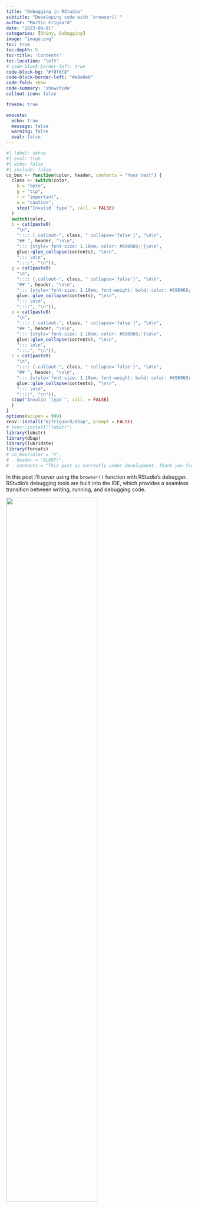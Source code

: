 ```yaml
---
title: "Debugging in RStudio"
subtitle: "Developing code with `browser()`"
author: "Martin Frigaard"
date: "2023-09-01"
categories: [Shiny, Debugging]
image: "image.png"
toc: true
toc-depth: 5
toc-title: 'Contents'
toc-location: "left"
# code-block-border-left: true
code-block-bg: "#f8f8f8"
code-block-border-left: "#e8e8e8"
code-fold: show
code-summary: 'show/hide'
callout-icon: false

freeze: true

execute:
  echo: true
  message: false
  warning: false
  eval: false
---
```


```r
#| label: setup
#| eval: true 
#| echo: false 
#| include: false
co_box <- function(color, header, contents = "Your text") {
  class <- switch(color,
    b = "note",
    g = "tip",
    r = "important",
    o = "caution",
    stop("Invalid `type`", call. = FALSE)
  )
  switch(color,
  b = cat(paste0(
    "\n",
    ":::: {.callout-", class, " collapse='false'}", "\n\n",
    "## ", header, "\n\n", 
    "::: {style='font-size: 1.10em; color: #696969;'}\n\n",
    glue::glue_collapse(contents), "\n\n",
    "::: \n\n",
    "::::", "\n")),
  g = cat(paste0(
    "\n",
    ":::: {.callout-", class, " collapse='false'}", "\n\n",
    "## ", header, "\n\n", 
    "::: {style='font-size: 1.10em; font-weight: bold; color: #696969;'}\n\n",
    glue::glue_collapse(contents), "\n\n",
    "::: \n\n",
    "::::", "\n")),
  o = cat(paste0(
    "\n",
    ":::: {.callout-", class, " collapse='false'}", "\n\n",
    "## ", header, "\n\n", 
    "::: {style='font-size: 1.10em; color: #696969;'}\n\n",
    glue::glue_collapse(contents), "\n\n",
    "::: \n\n",
    "::::", "\n")),
  r = cat(paste0(
    "\n",
    ":::: {.callout-", class, " collapse='false'}", "\n\n",
    "## ", header, "\n\n", 
    "::: {style='font-size: 1.10em; font-weight: bold; color: #696969;'}\n\n",
    glue::glue_collapse(contents), "\n\n",
    "::: \n\n",
    "::::", "\n")),
  stop("Invalid `type`", call. = FALSE)
  )
}
options(scipen = 999)
renv::install("mjfrigaard/dbap", prompt = FALSE)
# renv::install("lobstr")
library(lobstr)
library(dbap)
library(lubridate)
library(forcats)
# co_box(color = "r", 
#   header = "ALERT!", 
#   contents = "This post is currently under development. Thank you for your patience.")
```

In this post I'll cover using the `browser()` function with RStudio's debugger. RStudio's debugging tools are built into the IDE, which provides a seamless transition between writing, running, and debugging code.

::: {.column-margin}
![](image.png){width=70%}
:::


# Debugging

Debuggers are a critical tool when you're programming, and they have several benefits that make them a must-use for any R user. You’ll inevitably encounter an error or unexpected behavior while you’re programming. Using a debugger allows you to 'step through' your code line-by-line, which makes it easier to find the precise location of bugs and errors and the conditions under which they occur. 

But debuggers aren't only helpful in dealing with errors. The debugger can also be a great learning tool because it provides an interactive way to see how the code is being executed and the order in which functions are being called. For example, you might know that a function returns a particular object but can't determine how that object was created. Debugging lets us get 'under the hood' of our code and see how it's really working.

You’re probably doing some version of debugging already. If you’ve ever dropped a call to `print()` or `return()` at some well-placed intermediate point in a function to try and understand its behavior, then you know the challenge debugging tries to solve: **We can’t see what happens inside the parentheses when code is executed.** When you use `print()` or `return()` in this way, it's an attempt to indirectly investigate how/if/where the code is performing its intended purpose. 

In this post, I’ll cover using the `browser()` function and RStudio’s debugger while developing a series of small, modular functions for returning a table of 'package data structures.' The code for this post comes from [`dbap`](https://github.com/mjfrigaard/dbap) ('debugging app-package').

## Getting started

I want to create a function that returns a table of 'data structure' columns that describe the available `data.frame` or `tibble` objects loaded with a package. Below is a small example of the desired return object from this function:


::: {style='font-size: 0.90em;'}
```r
#| eval: true
#| echo: false
knitr::kable(
  data.frame(
          Package = c("dplyr", "datasets"),
          Dataset = c("starwars", "mtcars"),
               # Title = c("Storm tracks data",
               #         "Motor Trend Car Road Tests"),
            Class = c("tbl_df, tbl, data.frame", "data.frame"),
          Columns = c("13", "11"),
             Rows = c("19066", "32"),
          Logical = c("0", "0"),
          Numeric = c("11", "11"),
        Character = c("1", "0"),
           Factor = c("1", "0"),
             List = c("0", "0"),
        check.names = FALSE)
  )
```
:::

This table shows the `storms` data from `dplyr` and the `mtcars` data from `datasets`. The columns include the `Package` the data came from, the dataset name (`Dataset`), the data `Title` from the documentation, the `Class` of the data object, the total number of `Columns` and `Rows`, and the number of columns by type (`Logical`, `Numeric`, `Character`, `Factor` and `List`).

One of the first steps for creating this function is to verify a package's namespace is loaded. I’ve written the `check_pkg_ns()` to check this.

```r
#| label: check_pkg_ns
#| eval: true
#| code-fold: show
#| code-summary: 'check_pkg_ns()'
check_pkg_ns <- function(pkg, quiet = FALSE) {
  if (isFALSE(quiet)) {
    # with messages
    if (!isNamespaceLoaded(pkg)) {
      if (requireNamespace(pkg, quietly = FALSE)) {
        cat(paste0("Loading package: ", pkg, "\n"))
      } else {
        stop(paste0(pkg, " not available"))
      }
    } else {
      cat(paste0("Package ", pkg, " loaded\n"))
    }
  } else {
    # without messages
    if (!isNamespaceLoaded(pkg)) {
      if (requireNamespace(pkg, quietly = TRUE)) {
      } else {
        stop(paste0(pkg, " not available"))
      }
    }
  }
}
```

`check_pkg_ns()` checks if a packages’s namespace is loaded, and if not, loads it. This function assumes the package (`pkg`) has been installed with `install.packages()` (I've also written [`check_pkg_inst()`](https://github.com/mjfrigaard/dbap/blob/main/R/check_pkg_inst.R) to check if the package has been installed.)

### Experiment

Before debugging, I'll read the documentation and help files to find examples or use cases for ‘mini-experiments.' These are designed to clarify any function arguments and learn how the code truly works. Experiments should produce predictable, definitive (preferably incompatible) outputs from each function.

#### Namespace functions

The help file contains the following helpful statement on `isNamespaceLoaded()`:

> *"`isNamespaceLoaded(pkg)` is equivalent to but more efficient than `pkg %in% loadedNamespaces()`"*

First, I'll check the loaded namespaces with `loadedNamespaces()`, then look for a package I know *isn't* in the namespace with `isNamespaceLoaded()`. I'll use the `fs` package because it isn't loaded or attached to the `search()` list:

```r
#| eval: false
#| code-fold: false
# what's in the namespace? 
loadedNamespaces()
```

```verbatim
#| eval: false
#| code-fold: false
 [1] "compiler"   "rsconnect"  "graphics"  
 [4] "tools"      "rstudioapi" "utils"     
 [7] "grDevices"  "stats"      "datasets"  
[10] "methods"    "base"
```

Check if `fs` is in the loaded namespace:

```r
#| eval: false
#| code-fold: false
# verify fs is not loaded
isNamespaceLoaded("fs")
```

```verbatim
#| eval: false
#| code-fold: false
[1] FALSE
```

The help file tells me the following about `requireNamespace`:

> *"`requireNamespace` is a wrapper for `loadNamespace` analogous to `require()` that returns a logical value."*

...and...

> *"`requireNamespace` returns `TRUE` if it succeeds or `FALSE`"*

I'll load a package (`"fs"`) with `requireNamespace()` and verify it's in the namespace with `isNamespaceLoaded()`. 

```r
#| eval: false
#| code-fold: false
# add "fs" to the namespace
requireNamespace("fs")
```

```verbatim
#| eval: false
#| code-fold: false
Loading required namespace: fs
[1] TRUE
```

```r
#| eval: false
#| code-fold: false
# verify it's been added 
isNamespaceLoaded("fs")
```

```verbatim
#| eval: false
#| code-fold: false
[1] TRUE
```

Finally, I'll unload the `"fs"` package from the namespace so it can be tested in the debugger.
    
```r
#| eval: false
#| code-fold: false
#| collapse: true
# remove fs
unloadNamespace("fs")
# verify fs has been unloaded
isNamespaceLoaded("fs")
```

```verbatim
#| eval: false
#| code-fold: false
[1] FALSE
```

The great thing about designing these mini experiments is that they can be quickly converted into [`testthat` tests](https://testthat.r-lib.org/). I'm now confident I can use the namespace functions to:

1. View loaded packages namespaces  
2. Check for a specific package in the loaded namespaces       
3. Require a package namespace is loaded    
4. Remove a loaded package namespace    

These are the behaviors I want to confirm in `check_pkg_ns()` using the `browser()` function.

## browser()

If I want to explore the behaviors of the namespace functions in `check_pkg_ns()`, I need to add `browser()` somewhere I can ‘step into’ this function and then proceed through line-by-line. In this case, the top of the function makes sense:

::: {#fig-browser_fun}

![`browser()` in `check_pkg_ns()`](dbg-browser_fun.png){#fig-browser_fun fig-align="center" width=80%}

`browser()` placement in `check_pkg_ns()`
:::

### Debug mode

To enter debugging mode, I'll need to run `check_pkg_ns()` or source `R/check_pkg_ns.R` with the package I used in my experiments.  

```r
#| eval: false
#| echo: true
#| code-fold: false
check_pkg_ns("fs")
```

:::: {.column-page-inset-right} 

::: {#fig-dbg-debug_mode}

![Debug mode](dbg-debug_mode.png){#fig-dbg-debug_mode fig-align="center" width=100%}

RStudio IDE in debug mode
:::

::::

The `browser()` function is one of the multiple methods for using RStudio debugging tools (see the **TIP** callout box below for more).

:::: {.callout-tip collapse='false'}
## TIP: Other debugging methods 
::: {style='font-size: 1.15em; color: #063E23;'}

In this post, I focused on using the [`browser()`](https://stat.ethz.ch/R-manual/R-devel/library/base/html/browser.html) function to enter debug mode, but RStudio has several built-in tools that can help you debug your R code:

-   **Debug function on error:** You can set R to automatically enter the debugger when an error occurs by using `options(error = utils::recover)`. Then, when an error occurs, you'll be given a menu of places to browse, the most recent (the location where the error occurred) first.

-   **Breakpoints:** Breakpoints can be set in your R scripts to pause execution at a particular line of code. You can add breakpoints by clicking to the left of the line number in the script editor or by pressing Shift+F9 with your cursor on the desired line. Then, run your code. Execution will stop just before the line with the breakpoint, allowing you to inspect the current state of the environment.

-   **`debug()`:** You can use `debug(function_name)` to flag a function for "debug" mode. When you call the function, the debugger will open and stop at the first line of the function, where you can step through the function line by line, inspect the environment, and see what's happening at each step.

-   **`traceback()`**: When an error occurs, you can call `traceback()` to get a stack trace that shows you the sequence of calls that led up to the error.

-   **Code Diagnostics**: RStudio provides real-time notifications about potential issues in your code, like syntax errors or unused variables. These are not technically part of the debugger, but diagnostics will help you avoid bugs before you run your code. 

You should read [this blog post](https://support.posit.co/hc/en-us/articles/205612627-Debugging-with-the-RStudio-IDE) and [this chapter](https://adv-r.hadley.nz/debugging.html) of Advanced R, 2nd Ed. for more information on the various debugging methods.

:::
::::


### Console

When the `browser()` function is called, the **Console** enters the 'reactive browser environment,' tells me where the debugging function was called from, and changes the prompt to `Browse[1]>`: 

```verbatim
Called from: check_pkg_ns("fs")
Browse[1]> 
```

I can use the **Console** to inspect variables and 'step through' the function code. 

:::: {.column-page-inset-right}

::: {#fig-console}

![Debug mode in **Console**](dbg-browse-console.png){#fig-console fig-align="center" width=80%}

Debug mode with `browser()` in Console
:::

::::

The debugger toolbar is also placed at the top of the **Console**: 

::: {#fig-browser_toolbar}

![Debug toolbar **Console**](dbg-browser_toolbar.png){#fig-browser_toolbar width=100%}

Debug toolbar in Console
:::

I can use the toolbar or enter the following commands in the **Console**:

-   `n` (next): execute the next step in the function

-   `s` (step into): step into the function call on the current line

-   `c` (continue): continue normal execution without stepping

-   `f` (finish): execute the rest of the current loop or function

-   `Q` (Quit): quit the debugger

I'll return to the **Console** in a bit (this is where most of the debugging is done), but let's view the other changes to the IDE first.

### Source  

In the **Source** pane, we can see the line with `browser()` has been highlighted with an arrow:

:::: {.column-page-inset-right}
::: {#fig-source}

![Debug mode in **Source**](dbg-browse-source.png){#fig-source fig-align="center" width=80%}

Debug mode with `browser()` in Source
:::
::::

The **Source** pane will continually update and highlight my execution position (i.e., what's going to be executed next) as I 'step through' the code.

\**After we’ve finished debugging, it’s important to remember to remove the `browser()` function so it isn’t triggered the next time it is executed.* 

### Environment 

The *(Environment)* pane is changed from the global environment to the environment of the function that’s currently being executed in the **Console**:

:::: {.column-page-inset-right}
::: {#fig-env}

![Debug mode in **Environment**](dbg-browse-env.png){#fig-env fig-align="center" width=80%}

Debug mode with `browser()` in Environment
:::
::::

In the case of `check_pkg_ns()`, I can see the **Values** section contains the `pkg` (`"fs"`) and `quiet` (`FALSE`) arguments. 

#### Other environments

The drop-down list of environments above the **Values** is arranged in reverse hierarchical order: The **Global Environment** is listed under the drop-down list, but it's above the `check_pkg_ns()` environment in the search path:

:::: {.column-page-inset-right}

::: {#fig-env layout-ncol=2}

![Items in **Environment** debug mode](dbg-browse-env-list.png){#fig-env-list fig-align="center" width=90%}

![[Package environments and the search path](https://adv-r.hadley.nz/environments.html#search-path)](search-path.png "Source: https://adv-r.hadley.nz/environments.html#search-path"){#fig-env-list fig-align="center" width=90%}

Environments with debugger
:::

::::

#### Traceback

The traceback (or 'call stack') is the 'stack' of functions that have been run thus far:

::: {#fig-traceback}

![Traceback in **Environment**](dbg-browse-traceback.png){#fig-traceback fig-align="center" width=100%}

Environment Traceback viewer
:::

Clicking on an item in traceback will display the environment contents in the function’s code. Right now, it includes the call to `source("R/check_pkg_ns.R")`, and 'Debug source' call to `check_pkg_ns("fs")`.

If the ***Show internals*** option is selected, the internal functions are shown (slightly subdued in gray).

::: {#fig-traceback-internals}

![Traceback internals](dbg-browse-traceback-internals.png){#fig-traceback-internals fig-align="center" width=100%}

Traceback internals
:::

### Arguments

The `pkg` argument can be printed to verify it's contents. 

```verbatim
#| eval: false
#| echo: true 
#| code-fold: false
Browse[1]> pkg
[1] "fs"
```

The debugger lets me view the state of a function's values or variables at each execution step, which helps me understand any incorrect or unexpected values.

Based on the help files and my experiments, `check_pkg_ns()` should be looking through the namespace to see if a `pkg` is loaded; if it isn't, that `pkg` is loaded in the namespace. 

I can also check the code from the mini experiments inside the debugger **Console** to see if the `fs` namespace has been loaded:

```verbatim
#| eval: false
#| echo: true 
#| code-fold: false
Browse[1]> isNamespaceLoaded("fs")
[1] FALSE
```

At my current location in `check_pkg_ns()`, the `fs` package hasn't been loaded. 

### Stepping through 

I can begin 'stepping through' `check_pkg_ns()` by entering **`n`** in the **Console**:

```verbatim
#| eval: false
#| echo: true 
#| code-fold: false
Browse[1]> n
```

Notice after the entering **`n`** in the **Console**, the debugger tells me where the `browser()` function has paused execution (`debug at /path/to/function/file.R`), the line number (`#27`), and the `check_pkg_ns()` function is printed to console (I've omitted it here): 



```verbatim
#| eval: false
#| echo: true 
#| code-fold: false
Browse[1]> n
debug at ~/projects/apps/dbap/R/check_pkg_ns.R#27:

<...check_pkg_ns() function...>

Browse[2]>
```

The prompt also changes from `Browse[1]>` to `Browse[2]>` to let me know I'm inside the `check_pkg_ns()` function. 

I'll use **`n`** (or Next) to continue following the path `pkg` takes through the function:  

:::: {.column-page-inset-right}

::: {#fig-dbg-next-console}

![Use Console to step through function](dbg-next-console.png){#fig-dbg-next-console fig-align="center" width=100%}

Use `n` to step through `check_pkg_ns()`
:::

::::


When I land on the line *after* the call to `requireNamespace()`, I can check to see if the `fs` namespace has been loaded with `isNamespaceLoaded("fs")`

```verbatim
#| eval: false
#| echo: true 
#| code-fold: false
Browse[2]> isNamespaceLoaded("fs")
[1] TRUE
```

### Inspect values

Now that I've confirmed `check_pkg_ns()` works with `fs`, I should also confirm it works with a development package (i.e., not on CRAN). I can test this with the [`roxygen2Comment` package](https://github.com/csgillespie/roxygen2Comment)--it contains an addin for pasting `roxygen2` comment blocks.

To quit debug mode, I can enter **`Q`** in the **Console** or click on the red square (***Stop***) icon in the toolbar. 

```verbatim
#| eval: false
#| echo: true
#| code-fold: false
Browse[2]> Q
```

I'll confirm `roxygen2Comment` is not loaded with `isNamespaceLoaded()`, then change the `pkg` argument in `check_pkg_ns()` and re-run the function

```verbatim
#| eval: false
#| echo: true
#| code-fold: false
isNamespaceLoaded("roxygen2Comment")
[1] FALSE
```

```verbatim
#| eval: false
#| echo: true
#| code-fold: false
> check_pkg_ns("roxygen2Comment")
Called from: check_pkg_ns("roxygen2Comment")
Browse[1]> 
```


This time, when I step through `check_pkg_ns()`, I notice `pkg` takes an alternative path: 

:::: {.column-page-inset-right}

::: {#fig-dbg-next-console-02}

![Alternative path through function](dbg-next-console-02.png){#fig-dbg-next-console-02 fig-align="center" width=100%}

Development package in `check_pkg_ns()`
:::

::::

When the **Source** pane highlights the `stop()` function, I can check to confirm this package wasn't loaded:

```verbatim
#| eval: false
#| echo: true 
#| code-fold: false
Browse[2]> isNamespaceLoaded("roxygen2Comment")
[1] FALSE
```

If I enter **`n`** one more time in the **Console**, I see the `stop()` error from the function is returned: 

```verbatim
#| eval: false
#| echo: true 
#| code-fold: false
Browse[2]> n
Error in check_pkg_ns("roxygen2Comment") : 
  roxygen2Comment not available
```


I'll perform one last check on `check_pkg_ns()`: what if I want to pass multiple packages to `pkg`? I'll check this with [`fs`](https://fs.r-lib.org/) and [`box`](https://klmr.me/box/index.html).

```r
#| eval: false
#| echo: true 
#| code-fold: false
# First make sure these aren't loaded...
unloadNamespace("fs")
unloadNamespace("box")
# Now combine into vector
pkgs <- c("fs", "box")
check_pkg_ns(pkgs)
```


After entering debug mode, I want to proceed to the control flow and verify the `pkgs` variable: 

```verbatim
#| eval: false
#| echo: true 
#| code-fold: false
> check_pkg_ns(pkgs)
Called from: check_pkg_ns(pkgs)
Browse[1]> n
Browse[2]> pkgs
[1] "fs"  "box"
```

This confirms both packages are in the `pkg` variable. If I use **`n`** to proceed through to end of `check_pkg_ns()`, I see the final line returns the successful loading message twice: 

```verbatim
#| eval: false
#| echo: true 
#| code-fold: false
Browse[2]> n
Loading package: fs
Loading package: box
```


### *browser() recap*

Once execution is paused with `browser()`, using the **`n`** command in the **Console** (or in the debugging toolbar at the top-right of the pane) lets me step through the code line-by-line. 

::: {#fig-next_toolbar}

![Step through/over](dbg-next_toolbar.png){#fig-next_toolbar fig-align="center" width=75%}

Step through/over code
:::

This allows me to inspect the state of the variables at various points within a function.

## Nested functions

The `check_pkg_ns()` function is fairly basic in that it performs a single 'unit of work' (i.e., *check if add-on packages package have been loaded and attached; if not, load and attach them*). When functions become more complex, it's more efficient to use nested functions--i.e., functions within other functions--which allow me to execute multiple commands simultaneously. 

An example of this is the `pkg_data_results()` function below: 

```r
#| label: initial_pkg_data_results
#| eval: true
#| echo: false 
#| code-fold: false 
pkg_data_results <- function(pkg) {
  # load packages
  check_pkg_ns(pkg = pkg, quiet = TRUE)

  tibble::as_tibble(
    data.frame(
      Package = data(package = pkg)$results[, "Package"],
      Item = data(package = pkg)$results[, "Item"],
      Title = data(package = pkg)$results[, "Title"],
      stringsAsFactors = FALSE,
      check.names = FALSE,
      row.names = NULL
    )
  )
}
```


```r
#| eval: true
#| echo: true 
#| code-fold: show 
#| code-summary: 'pkg_data_results()'
pkg_data_results("dplyr")
```

`pkg_data_results()` returns a `data.frame` with three columns: `Package`, `Item`, and `Title`. 

The output from `pkg_data_results()` comes from the `data(package = "pkg")` output:

::: {#fig-next_toolbar}

![Output from `data(package = )`](dbg-data_output.png){#fig-dbg-data_output fig-align="center" width=100%}

`data(package = "dplyr")`
:::

This output is normally opened in a separate window, but it's created as a matrix. 

```r
#| eval: true
#| echo: true 
#| code-fold: show 
#| code-summary: 'structure of data(package =)'
str(data(package = "dplyr"))
```

`pkg_data_results()` converts the matrix output into a `data.frame` three columns in (`Package`, `Title`, `Item`).

I've placed `browser()` at the top of `pkg_data_results()` and run it with the  [`fivethirtyeight` package](https://fivethirtyeight-r.netlify.app/). 

```verbatim
#| eval: false
#| echo: true 
#| code-fold: false
pkg_data_results("fivethirtyeight")
```



::: {#fig-pkg_data_results_538}

![browser() in pkg_data_results("fivethirtyeight")](dbg-pkg_data_results_538.png){#fig-dbg-pkg_data_results_538 fig-align="center" width=100%}

`browser()` in `pkg_data_results("fivethirtyeight")`
:::


### Step into

When the debugger lands on `check_pkg_ns()`, I can follow the `fivethirtyeight` package through this function by 'stepping into' this function by entering **`s`** in the **Console** (or the toolbar icon): 

:::: {.column-margin}

![Step into a function](dbg-step_into_toolbar.png){width=100%}

::::



::: {#fig-step_into_pkg_data_results}

![browser() in pkg_data_results("fivethirtyeight")](dbg-step_into_pkg_data_results.png){#fig-dbg-step_into_pkg_data_results fig-align="center" width=70%}

Step into in `pkg_data_results("fivethirtyeight")`
:::


### Debugging 'at' vs 'in'

In the **Console**, there are now `debugging in` and `debug at` locations:

```verbatim
#| eval: false
#| echo: true 
#| code-fold: false
Browse[2]> s
debugging in: check_pkg_ns(pkg = pkg, quiet = TRUE)
debug at /apps/dbap/R/check_pkg_ns.R#25: 
```

The `debug at` location is the the we location of the initial call to `browser()`, and `debugging in` is the function I *stepped into*.

The prompt has also changed from `Browse[2]>` to `Browse[3]>`:

```verbatim
#| eval: false
#| echo: true 
#| code-fold: false
Browse[3]>
```

:::: {.column-page-inset-right}

::: {#fig-dbg-step_into_01}

![Use `s` to step into check_pkg_ns()](dbg-step_into_01.png){#fig-dbg-step_into_01 fig-align="center" width=100%}

Use `s` to step through `check_pkg_ns()`
:::

::::

The `R/check_pkg_ns.R` file will open with the highlighted function. I can proceed through `check_pkg_ns()` using **`n`** until I reach `requireNamespace()`:

:::: {.column-page-inset-right}

::: {#fig-dbg-step_into_02}

![Use `n` to step through `check_pkg_ns()`](dbg-step_into_02.png){#fig-dbg-step_into_02 fig-align="center" width=70%}

Use `n` to step through `check_pkg_ns()`
:::

::::

When I reach the final line in `check_pkg_ns()`, I can use either method below verify the `pkg` namespace is loaded:

```verbatim
#| eval: false
#| echo: true 
#| code-fold: false
Browse[3]> pkg %in% loadedNamespaces()
[1] TRUE
Browse[3]> isNamespaceLoaded(pkg)
[1] TRUE
```


After the last line of `check_pkg_ns()` has been evaluated, the debugger will automatically return to the `pkg_data_results()` function. The **Source** pane will highlight the final step (and the prompt returns to `Browse[2]>`):

:::: {.column-page-inset-right}

::: {#fig-dbg-step_into_03}

![Step into/through `check_pkg_ns()` from  `pkg_data_results()`](dbg-step_into_03.png){#fig-dbg-step_into_03 fig-align="center" width=100%}

Step into and through `check_pkg_ns()` from  `pkg_data_results()`
:::

::::

A final **`n`** command in the **Console** will return the output table:

```verbatim
#| eval: false
#| echo: true 
#| code-fold: false
Browse[2]> n
### A tibble: 129 × 3
##    Package         Item                Title
##    <chr>           <chr>               <chr>
##  1 fivethirtyeight US_births_1994_2003 Some People Are Too Superstitious To …
##  2 fivethirtyeight US_births_2000_2014 Some People Are Too Superstitious To …
##  3 fivethirtyeight ahca_polls          American Health Care Act Polls
##  4 fivethirtyeight airline_safety      Should Travelers Avoid Flying Airline…
##  5 fivethirtyeight antiquities_act     Trump Might Be The First President To…
##  6 fivethirtyeight august_senate_polls How Much Trouble Is Ted Cruz Really  …
##  7 fivethirtyeight avengers            Joining The Avengers Is As Deadly As
##  8 fivethirtyeight bachelorette        Bachelorette / Bachelor
##  9 fivethirtyeight bad_drivers         Dear Mona, Which State Has The Worst …
## 10 fivethirtyeight bechdel             The Dollar-And-Cents Case Against Hol…
## # ℹ 119 more rows
## # ℹ Use `print(n = ...)` to see more rows
```

## Put it all together

The initial `pkg_data_str()` function for returning a table of 'package data structures' is below.

```r
#| eval: true
#| echo: true 
#| code-fold: true
#| code-summary: 'expand to see initial pkg_data_str()'
pkg_data_str <- function(pkg) {

  data_results <- pkg_data_results(pkg = pkg)

  ds_list <- purrr::map2(
    .x = data_results[["Item"]], 
    .y = data_results[["Package"]],
    .f = pkg_data_object, .progress = TRUE
  )

  cols_tbl <- dplyr::mutate(data_results,
    Class = purrr::map(.x = ds_list, .f = class) |>
      purrr::map(paste0, collapse = ", ") |> unlist(),
    Columns = purrr::map(.x = ds_list, .f = ncol) |>
      purrr::map(paste0, " columns") |> unlist(),
    Rows = purrr::map(.x = ds_list, .f = nrow) |>
      purrr::map(paste0, " rows") |> unlist(),
    Logical = purrr::map(
      .x = ds_list,
      .f = col_type_count, "log"
    ) |> unlist(),
    Numeric = purrr::map(
      .x = ds_list,
      .f = col_type_count, "num"
    ) |> unlist(),
    Character = purrr::map(
      .x = ds_list,
      .f = col_type_count, "chr"
    ) |> unlist(),
    Factor = purrr::map(
      .x = ds_list,
      .f = col_type_count, "fct"
    ) |> unlist(),
    List = purrr::map(
      .x = ds_list,
      .f = col_type_count, "lst"
    ) |> unlist(),
  )

  pkg_tbls_dfs <- dplyr::filter(cols_tbl,
    stringr::str_detect(Class, "data.frame")
  )

  return(pkg_tbls_dfs)
}
```

`pkg_data_str()` uses nested functions to create the following intermediate objects I can check while developing with `browser()` (the example below uses the [`forcats` package](https://forcats.tidyverse.org/))


### Data results 

The output from `pkg_data_results()` is stored in `data_results`:

```r
#| eval: false
#| echo: true 
#| code-fold: false
data_results <- pkg_data_results(pkg = pkg)
```

```verbatim
#| eval: false
#| echo: true 
#| code-fold: false
Browse[2]> data_results
# A tibble: 1 × 3
  Package Item    Title                                                           
  <chr>   <chr>   <chr>                                                           
1 forcats gss_cat A sample of categorical variables from the General Social su...
```

### Package data objects

After extracting the `Package`, `Title`, and `Type` columns from `pkg_data_results()`, I use `purrr:map2()` to iterate over each `Item` and `Package`, which builds a list of datasets (`ds_list`). The `.f` argument is a [nested `pkg_data_object()` function](https://github.com/mjfrigaard/dbap/blob/main/R/pkg_data_object.R), which calls `base::get()`.

```r
#| eval: false
#| echo: true 
#| code-fold: false
ds_list <- purrr::map2(
  .x = data_results[["Item"]],
  .y = data_results[["Package"]],
  .f = pkg_data_object, .progress = TRUE
)
```

I'll view the contents of the list with `str()`

```verbatim
#| eval: false
#| echo: true 
#| code-fold: false
Browse[2]> str(ds_list)
List of 1
 $ : tibble [21,483 × 9] (S3: tbl_df/tbl/data.frame)
  ..$ year   : int [1:21483] 2000 2000 2000 2000 2000 2000 2000 2000 ...
  ..$ marital: Factor w/ 6 levels "No answer","Never married",..: 2 4 ...
  ..$ age    : int [1:21483] 26 48 67 39 25 25 36 44 44 47 ...
  ..$ race   : Factor w/ 4 levels "Other","Black",..: 3 3 3 3 3 3 3 3 3 3 ...
  ..$ rincome: Factor w/ 16 levels "No answer","Don't know",..: 8 8 16 16 ...
  ..$ partyid: Factor w/ 10 levels "No answer","Don't know",..: 6 5 7 6  ...
  ..$ relig  : Factor w/ 16 levels "No answer","Don't know",..: 15 15 15 ...
  ..$ denom  : Factor w/ 30 levels "No answer","Don't know",..: 25 23 3 ...
  ..$ tvhours: int [1:21483] 12 NA 2 4 1 NA 3 NA 0 3 ...
```


### Column counts

The `ds_list` created above is used to add the `Class`, `Columns`, and `Rows` columns to `data_results` using the `class()`, `ncol()`, `nrow()`. The column counts are added with the [`col_type_count()` function](https://github.com/mjfrigaard/dbap/blob/main/R/col_type_count.R). 

```r
#| eval: false
#| echo: true 
#| code-fold: false
  cols_tbl <- dplyr::mutate(data_results,
    Class = purrr::map(.x = ds_list, .f = class) |>
      purrr::map(paste0, collapse = ", ") |> unlist(),
    Columns = purrr::map(.x = ds_list, .f = ncol) |>
      purrr::map(paste0, " columns") |> unlist(),
    Rows = purrr::map(.x = ds_list, .f = nrow) |>
      purrr::map(paste0, " rows") |> unlist(),
    Logical = purrr::map(
      .x = ds_list,
      .f = col_type_count, "log"
    ) |> unlist(),
    Numeric = purrr::map(
      .x = ds_list,
      .f = col_type_count, "num"
    ) |> unlist(),
    Character = purrr::map(
      .x = ds_list,
      .f = col_type_count, "chr"
    ) |> unlist(),
    Factor = purrr::map(
      .x = ds_list,
      .f = col_type_count, "fct"
    ) |> unlist(),
    List = purrr::map(
      .x = ds_list,
      .f = col_type_count, "lst"
    ) |> unlist(),
  )
```


```verbatim
#| eval: false
#| echo: true 
#| code-fold: false
Browse[2]> cols_tbl
# A tibble: 1 × 11
  Package Item    Title          Class Columns Rows  Logical Numeric Character Factor  List
  <chr>   <chr>   <chr>          <chr> <chr>   <chr>   <int>   <int>     <int>  <int> <int>
1 forcats gss_cat A sample of c… tbl_… 9 colu… 2148…       0       3         0      6     0
```

### Rectangular objects 

Finally, `cols_tbl` is filtered to only those objects with a `class()` containing the string '`data.frame`'.

```r
#| eval: false
#| echo: true 
#| code-fold: false
pkg_tbls_dfs <- dplyr::filter(.data = cols_tbl,
                  stringr::str_detect(Class, "data.frame"))
```

This is exactly the same as the previous tibble because forcats has only one data object (`gss_cat`), and it's a tibble: 

```verbatim
Browse[2]> pkg_tbls_dfs
# A tibble: 1 × 11
  Package Item    Title          Class Columns Rows  Logical Numeric Character Factor  List
  <chr>   <chr>   <chr>          <chr> <chr>   <chr>   <int>   <int>     <int>  <int> <int>
1 forcats gss_cat A sample of c… tbl_… 9 colu… 2148…       0       3         0      6     0
```


I'm explicitly returning `pkg_tbls_dfs` to view it in the debugger. When I'm confident it's behaving as expected, I'll remove this final object and '[rely on R to return the result of the last evaluated expression](https://style.tidyverse.org/functions.html#return).'

### Error!

When I tried using the initial `pkg_data_str()` with a package that had zero data objects (`fs`), I get the following error: 

```r
#| eval: false
#| echo: true 
#| code-fold: false
pkg_data_str("fs")
```

```verbatim
#| eval: false
#| echo: true 
#| code-fold: false
Error in `dplyr::filter()` at dbap/R/pkg_data_str.R:78:2:
ℹ In argument: `stringr::str_detect(Class, "data.frame")`.
Caused by error in `vctrs::vec_size_common()`:
! object 'Class' not found
Run `rlang::last_trace()` to see where the error occurred.
```

In the debugger, I was able to pinpoint the source of this error (and the underlying condition causing it to occur).

#### Replicate the error

The `browser()` beings at the top of `pkg_data_str()`, where I'll step into `pkg_data_results()` 

:::: {.column-page-inset-right}

::: {#fig-dbg-all_together_01}

![`pkg_data_results()` from  `pkg_data_str()`](dbg-all_together_01.png){#fig-dbg-all_together_01 fig-align="center" width=100%}

Step into `pkg_data_results()` from  `pkg_data_str()`
:::

::::

When I'm inside `pkg_data_results()`, I'll use **`n`** to verify the `fs` package namespace was loaded and the `tibble` was created: 

:::: {.column-page-inset-right}

::: {#fig-dbg-all_together_02}

![Step through `pkg_data_results()`](dbg-all_together_02.png){#fig-dbg-all_together_02 fig-align="center" width=100%}

Step through `pkg_data_results()` (from  `pkg_data_str()`)
:::

::::

Back in `pkg_data_str()`, the output from `pkg_data_results()` is stored as `data_results`. I can check the contents of `data_results` in the **Console**. 

```verbatim
#| eval: false
#| echo: true 
#| code-fold: false
Browse[2]> data_results
# A tibble: 0 × 3
# ℹ 3 variables: Package <chr>, Item <chr>, Title <chr>
```

I see it's empty. An empty `data_results` results in an empty list output from `purrr::map2()`:

:::: {.column-page-inset-right}

::: {#fig-dbg-all_together_03}

![Step out of `pkg_data_results()`](dbg-all_together_03.png){#fig-dbg-all_together_03 fig-align="center" width=100%}

Step out of `pkg_data_results()` back into `pkg_data_str()`
:::

::::

```verbatim
#| eval: false
#| echo: true 
#| code-fold: false
Browse[2]> ds_list
list()
```

The empty `ds_list` results in `dplyr::mutate()` being unable to create the `Class` column in `cols_tbl`:

:::: {.column-page-inset-right}

::: {#fig-dbg-all_together_04}

![`dplyr::mutate()` call in `get_ds_strs()`](dbg-all_together_04.png){#fig-dbg-all_together_04 fig-align="center" width=65%}

Create `Class` column in `get_ds_strs()`
:::

::::

```verbatim
#| eval: false
#| echo: true 
#| code-fold: false
Browse[2]> cols_tbl
# A tibble: 0 × 3
# ℹ 3 variables: Package <chr>, Item <chr>, Title <chr>
```

Which triggers the error in `dplyr::filter()`

```verbatim
#| eval: false
#| echo: true 
#| code-fold: false
Browse[2]> n
Error in `dplyr::filter()` at dbap/R/get_ds_str.R:60:2:
ℹ In argument: `stringr::str_detect(Class, "data.frame")`.
Caused by error in `vctrs::vec_size_common()`:
! object 'Class' not found
Run `rlang::last_trace()` to see where the error occurred.
```

The full path for the `fs` package through the initial `get_ds_str()` is outlined in the figure below:

:::: {.column-page-inset-right}

::: {#fig-dbg-all_together_05}

![Error path in `get_ds_strs()`](dbg-all_together_05.png){#fig-dbg-all_together_05 fig-align="center" width=100%}

Replicate the error from `get_ds_strs()`
:::

::::

### Solution

To fix this error, I had to make some changes to *both* `pkg_data_results()` *and* `pkg_data_str()`:

In `pkg_data_results()`, I added control flow to return a `tibble` of logical columns (all `NA`) if the package doesn't have any data objects: 

```r
#| eval: true
#| echo: true 
#| code-fold: true 
#| code-summary: 'Expand to view the updated pkg_data_results()'
pkg_data_results <- function(pkg) {
  # load packages
  check_pkg_ns(pkg = pkg, quiet = TRUE)

  results <- tibble::as_tibble(
    data.frame(
      Package = data(package = pkg)$results[, "Package"],
      Item = data(package = pkg)$results[, "Item"],
      Title = data(package = pkg)$results[, "Title"],
      stringsAsFactors = FALSE,
      check.names = FALSE,
      row.names = NULL
    )
  )

  if (nrow(results) == 0) {

  data_results <- tibble::as_tibble(
    data.frame(
		matrix(
			nrow = 1, ncol = 11,
			byrow = TRUE,
			dimnames = list(NULL,
			  c("Package", "Item", "Title",
			    "Class", "Columns", "Rows",
			    "Logical", "Numeric", 
			    "Character", "Factor", 
			    "List"))
				),
		row.names = NULL))

    return(data_results)


  } else {

    results

  }

}
```


In `pkg_data_str()`, I added two `if` statements:

-   the first `if` statement identifies the logical `NA` columns (indicating the results from `data(package = pkg)` didn't have any data objects) 

-   the second `if` statement creates the `Class` column *first*, then filters the rows to only those containing a `data.frame` string pattern. If none of the data objects have the `data.frame` string pattern in their class, an empty `data_results` table is returned

```r
#| eval: true
#| echo: true 
#| code-fold: true 
#| code-summary: 'Expand to view the updated pkg_data_str()'
pkg_data_str <- function(pkg) {
  
  data_results <- pkg_data_results(pkg = pkg)
  
  if (!is.logical(data_results[["Item"]])) {
    # data_results contains data objects
    ds_list <- purrr::map2(
      .x = data_results[["Item"]], 
      .y = data_results[["Package"]],
      .f = pkg_data_object, .progress = TRUE
    )

    class_tbl <- dplyr::mutate(data_results,
      Class = purrr::map(.x = ds_list, .f = class) |>
        purrr::map(paste0, collapse = ", ") |> unlist()
    )

    df_tbl <- dplyr::filter(
      class_tbl,
      stringr::str_detect(Class, "data.frame")
    )

    if (nrow(df_tbl) == 0) {
      # df_tbl does not contain 'data.frame' classes
      data_results <- tibble::as_tibble(
        data.frame(
          matrix(
            nrow = 1, ncol = 11,
            byrow = TRUE,
            dimnames = list(
              NULL,
              c(
                "Package", "Item", "Title",
                "Class", "Columns", "Rows",
                "Logical", "Numeric", "Character",
                "Factor", "List"
              )
            )
          ),
          row.names = NULL
        )
      )

      return(data_results)
      
    } else {
      
      # df_tbl contains 'data.frame' classes
      dplyr::mutate(df_tbl,
        Columns = purrr::map(.x = ds_list, .f = ncol) |>
          purrr::map(paste0, " columns") |> unlist(),
        Rows = purrr::map(.x = ds_list, .f = nrow) |>
          purrr::map(paste0, " rows") |> unlist(),
        Logical = purrr::map(
          .x = ds_list,
          .f = col_type_count, "log") |> unlist(),
        Numeric = purrr::map(
          .x = ds_list,
          .f = col_type_count, "num") |> unlist(),
        Character = purrr::map(
          .x = ds_list,
          .f = col_type_count, "chr") |> unlist(),
        Factor = purrr::map(
          .x = ds_list,
          .f = col_type_count, "fct") |> unlist(),
        List = purrr::map(
          .x = ds_list,
          .f = col_type_count, "lst") |> unlist())
      
    }
    
  } else {
    
    # data_results does not contains data objects
    return(data_results)
    
  }
  
}
```

Rather than go through the debugger process again, I'll go through each of the the mini experiments I used to check the updated `pkg_data_results()` and `pkg_data_str()` functions: 

-   Check single package without any data objects (`box`)

    ```r
    #| eval: true
    #| echo: true 
    #| code-fold: false
    knitr::kable(
      pkg_data_str("box"))
    ```

-   Check single package with data objects, but none with classes that contain `data.frame` (`stringr`)

    ```r
    #| eval: true
    #| echo: true 
    #| code-fold: false
    knitr::kable(
    pkg_data_str("stringr"))
    ```
    
-   Check single package with multiple data objects (`dplyr`)

    ```r
    #| eval: true
    #| echo: true 
    #| code-fold: false
    knitr::kable(
    pkg_data_str("dplyr"))
    ```
    
-   Check multiple packages with multiple data objects (`dplyr`, `forcats` and `lubridate`)

    ```r
    #| eval: true
    #| echo: true 
    #| code-fold: false
    knitr::kable(
    pkg_data_str(c("dplyr", "forcats", "lubridate")))
    ```

## Recap

RStudio's debugger is a powerful tool that can save tons of time when you're developing new functions, discovering how a function's code is executed, or dealing with errors. When you've finished debugging, remember to remove the `browser()` call from your function.

The steps above should help get you started, and if you'd like to learn more, check out the [debugging chapter of Advanced R](https://adv-r.hadley.nz/debugging.html), and the documentation for [`browser()`](https://stat.ethz.ch/R-manual/R-devel/library/base/html/browser.html),  [`debug()`/`debugonce()`/`undebug()`](https://stat.ethz.ch/R-manual/R-devel/library/base/html/debug.html), and [`traceback()`](https://stat.ethz.ch/R-manual/R-devel/library/base/html/traceback.html) functions.